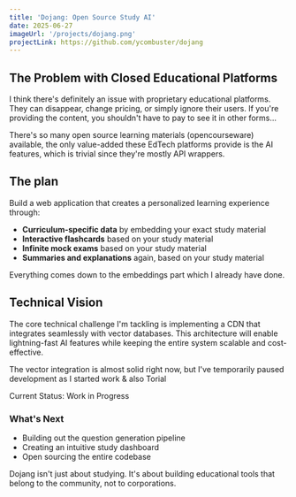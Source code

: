 ```yaml
---
title: 'Dojang: Open Source Study AI'
date: 2025-06-27
imageUrl: '/projects/dojang.png'
projectLink: https://github.com/ycombuster/dojang
---
```


## The Problem with Closed Educational Platforms

I think there's definitely an issue with proprietary educational platforms. They can disappear, change pricing, or simply ignore their users.
If you're providing the content, you shouldn't have to pay to see it in other forms...

There's so many open source learning materials (opencourseware) available, the only value-added these EdTech platforms provide is the AI features, which is trivial since they're mostly API wrappers.

## The plan

Build a web application that creates a personalized learning experience through:

-   **Curriculum-specific data** by embedding your exact study material
-   **Interactive flashcards** based on your study material
-   **Infinite mock exams** based on your study material
-   **Summaries and explanations** again, based on your study material

Everything comes down to the embeddings part which I already have done.

## Technical Vision

The core technical challenge I'm tackling is implementing a CDN that integrates seamlessly with vector databases. This architecture will enable lightning-fast AI features while keeping the entire system scalable and cost-effective.

The vector integration is almost solid right now, but I've temporarily paused development as I started work & also Torial

Current Status: Work in Progress

### What's Next

-   Building out the question generation pipeline
-   Creating an intuitive study dashboard
-   Open sourcing the entire codebase

Dojang isn't just about studying. It's about building educational tools that belong to the community, not to corporations.
